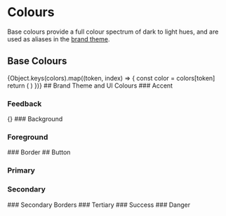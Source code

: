 
<Meta title="Colors" />

# Colours

Base colours provide a full colour spectrum of dark to light hues, and are used as aliases in the [brand theme](#brand-theme-and-ui-colours).

## Base Colours

<ColorPalette>
  {Object.keys(colors).map((token, index) => {
    const color = colors[token]
    return (
      <ColorItem key={index} index={index} title={`${token}`} colors={color} />
    )
  })}
</ColorPalette>
## Brand Theme and UI Colours ### Accent

<ColorWrapper colorPalette={aliasColors.accent} />

### Feedback

<ColorPalette>
{<ColorItem
  key={0}
  index={0}
  title={'feedback'}
  colors={aliasColors.feedback}
/>}

</ColorPalette>
### Background
<ColorWrapper colorPalette={aliasColors.background} />

### Foreground

<ColorWrapper colorPalette={aliasColors.foreground} />
### Border

<ColorWrapper colorPalette={aliasColors.border} />
## Button

### Primary

<ColorWrapper colorPalette={aliasColors.button.primary} />

### Secondary

<ColorWrapper colorPalette={aliasColors.button.secondary} />
### Secondary Borders
<ColorWrapper colorPalette={aliasColors.button.secondary.border} />
### Tertiary
<ColorWrapper colorPalette={aliasColors.button.tertiary} />
### Success
<ColorWrapper colorPalette={aliasColors.button.success} />
### Danger
<ColorWrapper colorPalette={aliasColors.button.danger} />
